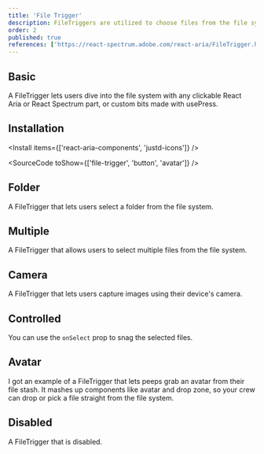 ```yaml
---
title: 'File Trigger'
description: FileTriggers are utilized to choose files from the file system.
order: 2
published: true
references: ['https://react-spectrum.adobe.com/react-aria/FileTrigger.html#props', 'https://getjustd.com/icons/']
---
```


## Basic

A FileTrigger lets users dive into the file system with any clickable React Aria or React Spectrum part, or custom bits made with usePress.

<How toUse='buttons/file-trigger-demo' />

## Installation

<Install items={['react-aria-components', 'justd-icons']} />

<SourceCode toShow={['file-trigger', 'button', 'avatar']} />

## Folder

A FileTrigger that lets users select a folder from the file system.

<How toUse='buttons/file-trigger-folder-demo' />

## Multiple

A FileTrigger that allows users to select multiple files from the file system.

<How toUse='buttons/file-trigger-multiple-demo' />

## Camera

A FileTrigger that lets users capture images using their device's camera.

<How toUse='buttons/file-trigger-camera-demo' />

## Controlled
You can use the `onSelect` prop to snag the selected files.
<How toUse="buttons/file-trigger-controlled-demo" />

## Avatar
I got an example of a FileTrigger that lets peeps grab an avatar from their file stash. It mashes up components like avatar and drop zone, so your crew can drop or pick a file straight from the file system.

<How toUse="buttons/file-trigger-avatar-demo" />

## Disabled

A FileTrigger that is disabled.

<How toUse='buttons/file-trigger-disabled-demo' />

